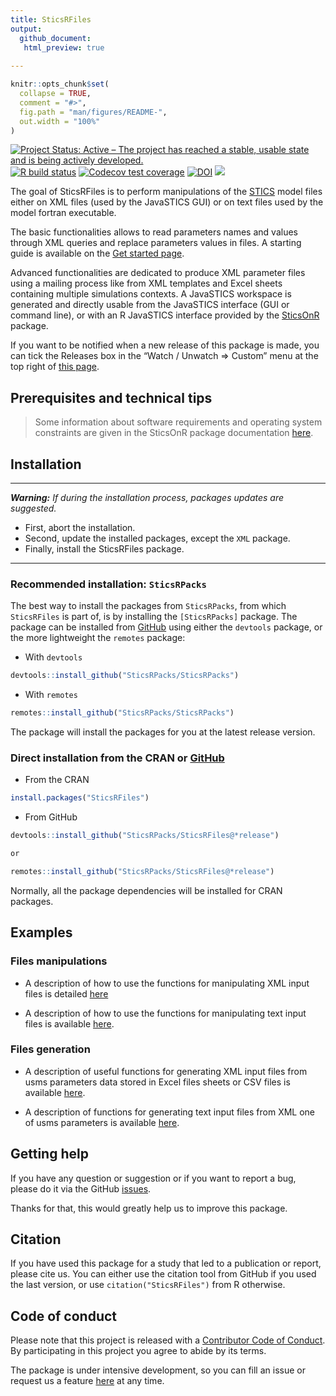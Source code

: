 ```yaml
---
title: SticsRFiles
output: 
  github_document:
   html_preview: true     
        
---
```


<!-- README.md is generated from README.Rmd. Please edit that file -->

```r
knitr::opts_chunk$set(
  collapse = TRUE,
  comment = "#>",
  fig.path = "man/figures/README-",
  out.width = "100%"
)
```
 
<!-- badges: start -->
[![Project Status: Active – The project has reached a stable, usable state and is being actively developed.](https://www.repostatus.org/badges/latest/active.svg)](https://www.repostatus.org/#active)
[![R build status](https://github.com/SticsRPacks/SticsRFiles/workflows/R-CMD-check/badge.svg)](https://github.com/SticsRPacks/SticsRFiles/actions)
[![Codecov test coverage](https://codecov.io/gh/SticsRPacks/SticsRFiles/branch/master/graph/badge.svg)](https://app.codecov.io/gh/SticsRPacks/SticsRFiles?branch=master)
[![DOI](https://zenodo.org/badge/187986787.svg)](https://zenodo.org/badge/latestdoi/187986787)
![](https://www.r-pkg.org/badges/version-ago/SticsRFiles)

<!-- badges: end -->

The goal of SticsRFiles is to perform manipulations of the [STICS](https://stics.inrae.fr/eng/)  model files either on XML files (used by the JavaSTICS GUI) or on text files used by the model fortran executable.

The basic functionalities allows to read parameters names and values through XML queries and replace parameters values in files. A starting guide is available on the [Get started page](https://sticsrpacks.github.io/SticsRFiles/articles/SticsRFiles.html).

Advanced functionalities are dedicated to produce XML parameter files using a mailing process like from XML templates and Excel sheets containing multiple simulations contexts. A JavaSTICS workspace is generated and directly usable from the JavaSTICS interface (GUI or command line), or with an R JavaSTICS interface provided by the [SticsOnR](https://sticsrpacks.github.io/SticsOnR/) package.

If you want to be notified when a new release of this package is made, you can tick the Releases box in the "Watch / Unwatch => Custom" menu at the top right of [this page](https://github.com/SticsRPacks/SticsRFiles).


## Prerequisites and technical tips

> Some information about software requirements and operating system constraints are given in the SticsOnR package documentation [here](https://sticsrpacks.github.io/SticsOnR/).

## Installation

---

_**Warning:**_ *If during the installation process, packages updates are suggested.*

* First, abort the installation.
* Second, update the installed packages, except the `XML` package.
* Finally, install the SticsRFiles package.

---

### Recommended installation: `SticsRPacks`

The best way to install the packages from `SticsRPacks`, from which `SticsRFiles` is part of, is by installing the `[SticsRPacks]` package. The package can be installed from [GitHub](https://github.com/) using either the `devtools` package, or the more lightweight the `remotes` package: 

* With `devtools`

```r
devtools::install_github("SticsRPacks/SticsRPacks")
```

* With `remotes`

```r
remotes::install_github("SticsRPacks/SticsRPacks")
```

The package will install the packages for you at the latest release version. 

### Direct installation from the CRAN or [GitHub](https://github.com/)

* From the CRAN    
```r
install.packages("SticsRFiles")
```
* From GitHub     
```r
devtools::install_github("SticsRPacks/SticsRFiles@*release")

or

remotes::install_github("SticsRPacks/SticsRFiles@*release")
```

Normally, all the package dependencies will be installed for CRAN packages.

## Examples

### Files manipulations
* A description of how to use the functions for manipulating XML input files is detailed 
[here](https://sticsrpacks.github.io/SticsRFiles/articles/Manipulating_Stics_XML_files.html)

* A description of how to use the functions for manipulating text input files is available [here](https://sticsrpacks.github.io/SticsRFiles/articles/Manipulating_Stics_text_files).

### Files generation
* A description of useful functions for generating XML input files from usms parameters data stored in Excel files sheets or CSV files is available [here](https://sticsrpacks.github.io/SticsRFiles/articles/Generating_Stics_XML_files.html).

* A description of functions for generating text input files from XML one of usms parameters is available [here](https://sticsrpacks.github.io/SticsRFiles/articles/Generating_Stics_text_files.html).

## Getting help

If you have any question or suggestion or if you want to report a bug, please do it via the GitHub [issues](https://github.com/SticsRPacks/SticsRFiles/issues).

Thanks for that, this would greatly help us to improve this package.

## Citation

If you have used this package for a study that led to a publication or
report, please cite us. You can either use the citation tool from GitHub if you used the last version, or use `citation("SticsRFiles")` from R otherwise.

## Code of conduct

Please note that this project is released with a [Contributor Code of Conduct](https://github.com/SticsRPacks/SticsRFiles/blob/master/CODE_OF_CONDUCT.md). By participating in this project you agree to abide by its terms.

The package is under intensive development, so you can fill an issue or request us a feature [here](https://github.com/SticsRPacks/SticsRFiles/issues) at any time. 

